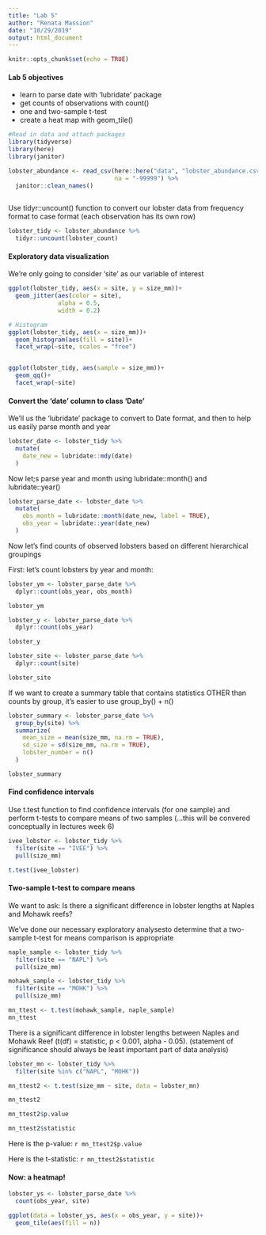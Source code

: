 ```yaml
---
title: "Lab 5"
author: "Renata Massion"
date: "10/29/2019"
output: html_document
---
```


```r
knitr::opts_chunk$set(echo = TRUE)
```

#### Lab 5 objectives

- learn to parse date with 'lubridate' package
- get counts of observations with count()
- one and two-sample t-test
- create a heat map with geom_tile()

```r
#Read in data and attach packages
library(tidyverse)
library(here)
library(janitor)

lobster_abundance <- read_csv(here::here("data", "lobster_abundance.csv"),
                              na = "-99999") %>% 
  janitor::clean_names()
  
```

Use tidyr::uncount() function to convert our lobster data from frequency format to case format (each observation has its own row)
```r
lobster_tidy <- lobster_abundance %>% 
  tidyr::uncount(lobster_count)
```

#### Exploratory data visualization

We're only going to consider 'site' as our variable of interest 

```r
ggplot(lobster_tidy, aes(x = site, y = size_mm))+
  geom_jitter(aes(color = site),
              alpha = 0.5,
              width = 0.2)

# Histogram
ggplot(lobster_tidy, aes(x = size_mm))+
  geom_histogram(aes(fill = site))+
  facet_wrap(~site, scales = "free")


ggplot(lobster_tidy, aes(sample = size_mm))+
  geom_qq()+
  facet_wrap(~site)
```

#### Convert the 'date' column to class 'Date'

We'll us the 'lubridate' package to convert to Date format, and then to help us easily parse month and year

```r
lobster_date <- lobster_tidy %>% 
  mutate(
    date_new = lubridate::mdy(date)
  )
```

Now let;s parse year and month using lubridate::month() and lubridate::year()

```r
lobster_parse_date <- lobster_date %>% 
  mutate(
    obs_month = lubridate::month(date_new, label = TRUE),
    obs_year = lubridate::year(date_new)
  )
```

Now let's find counts of observed lobsters based on different hierarchical groupings

First: let's count lobsters by year and month:
```r
lobster_ym <- lobster_parse_date %>% 
  dplyr::count(obs_year, obs_month)

lobster_ym

lobster_y <- lobster_parse_date %>% 
  dplyr::count(obs_year)

lobster_y

lobster_site <- lobster_parse_date %>% 
  dplyr::count(site)

lobster_site
```

If we want to create a summary table that contains statistics OTHER than counts by group, it's easier to use group_by() + n()

```r
lobster_summary <- lobster_parse_date %>% 
  group_by(site) %>% 
  summarize(
    mean_size = mean(size_mm, na.rm = TRUE),
    sd_size = sd(size_mm, na.rm = TRUE),
    lobster_number = n()
  )

lobster_summary
```

#### Find confidence intervals

Use t.test function to find confidence intervals (for one sample) and perform t-tests to compare means of two samples (...this will be convered conceptually in lectures week 6)

```r
ivee_lobster <- lobster_tidy %>% 
  filter(site == "IVEE") %>% 
  pull(size_mm)

t.test(ivee_lobster)
```

#### Two-sample t-test to compare means

We want to ask: Is there a significant difference in lobster lengths at Naples and Mohawk reefs?

We've done our necessary exploratory analysesto determine that a two-sample t-test for means comparison is appropriate

```r
naple_sample <- lobster_tidy %>% 
  filter(site == "NAPL") %>% 
  pull(size_mm)

mohawk_sample <- lobster_tidy %>% 
  filter(site == "MOHK") %>% 
  pull(size_mm)

mn_ttest <- t.test(mohawk_sample, naple_sample)
mn_ttest
```

There is a significant difference in lobster lengths between Naples and Mohawk Reef (t(df) = statistic, p < 0.001, alpha - 0.05). (statement of significance should always be least important part of data analysis)

```r
lobster_mn <- lobster_tidy %>% 
  filter(site %in% c("NAPL", "MOHK"))

mn_ttest2 <- t.test(size_mm ~ site, data = lobster_mn)

mn_ttest2

mn_ttest2$p.value

mn_ttest2$statistic
```

Here is the p-value: `r mn_ttest2$p.value`

Here is the t-statistic: `r mn_ttest2$statistic`

#### Now: a heatmap!

```r
lobster_ys <- lobster_parse_date %>% 
  count(obs_year, site)

ggplot(data = lobster_ys, aes(x = obs_year, y = site))+
  geom_tile(aes(fill = n))
```

